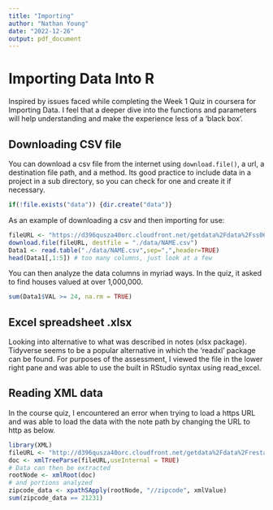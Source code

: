 ```yaml
---
title: "Importing"
author: "Nathan Young"
date: "2022-12-26"
output: pdf_document
---
```


# Importing Data Into R
Inspired by issues faced while completing the Week 1 Quiz in coursera for Importing Data. I feel that a deeper dive into the functions and parameters will help understanding and make the experience less of a 'black box'. 

## Downloading CSV file
You can download a csv file from the internet using `download.file()`, a url, a destination file path, and a method. Its good practice to include data in a project in a sub directory, so you can check for one and create it if necessary. 
```r
if(!file.exists("data")) {dir.create("data")}
```
As an example of downloading a csv and then importing for use: 
```r
fileURL <- "https://d396qusza40orc.cloudfront.net/getdata%2Fdata%2Fss06hid.csv"
download.file(fileURL, destfile = "./data/NAME.csv")
Data1 <- read.table("./data/NAME.csv",sep=",",header=TRUE)
head(Data1[,1:5]) # too many columns, just look at a few
```
You can then analyze the data columns in myriad ways. In the quiz, it asked to find houses valued at over 1,000,000. 
```r
sum(Data1$VAL >= 24, na.rm = TRUE)
```

## Excel spreadsheet .xlsx
Looking into alternative to what was described in notes (xlsx package).  
Tidyverse seems to be a popular alternative in which the 'readxl' package can be found. 
For purposes of the assessment, I viewed the file in the lower right pane and was able to use the built in RStudio syntax using read_excel. 

## Reading XML data
In the course quiz, I encountered an error when trying to load a https URL and was able to load the data with the note path by changing the URL to http as below. 
```r
library(XML)
fileURL <- "http://d396qusza40orc.cloudfront.net/getdata%2Fdata%2Frestaurants.xml"
doc <- xmlTreeParse(fileURL,useInternal = TRUE)
# Data can then be extracted
rootNode <- xmlRoot(doc)
# and portions analyzed
zipcode_data <- xpathSApply(rootNode, "//zipcode", xmlValue) 
sum(zipcode_data == 21231)
```

